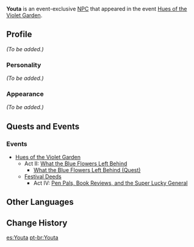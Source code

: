 {{Meta
<!-- Remove this template after adding the missing info -->
|missing_NPC_profile  = yes
}}
{{Character Infobox
|type             = Event NPC
|image            = NPC Youta.png
|region           = Inazuma
}}
'''Youta''' is an event-exclusive [[NPC]] that appeared in the event [[Hues of the Violet Garden]].

==Profile==
<!-- detailed story/lore information goes here -->
''(To be added.)''

===Personality===
''(To be added.)''

===Appearance===
''(To be added.)''

==Quests and Events==
===Events===
* [[Hues of the Violet Garden]]
** Act II: [[What the Blue Flowers Left Behind]]
*** [[What the Blue Flowers Left Behind (Quest)]]
**[[Festival Deeds]]
***Act IV: [[Pen Pals, Book Reviews, and the Super Lucky General]]

==Other Languages==
{{Other Languages|default_hidden = 1
|en      = Youta
|zhs     = 阳太
|zhs_rm  = Yángtài
|zht     = 陽太
|zht_rm  = Yángtài
|ja      = 陽太
|ja_rm   = Youta
|ko      = 요우타
|ko_rm   = Youta
|es      = Youta
|fr      = Youta
|ru      = Ёта
|th      = Youta
|vi      = Youta
|de      = Youta
|id      = Youta
|pt      = Youta
}}

==Change History==
{{Change History|2.6}}

[[es:Youta]]
[[pt-br:Youta]]